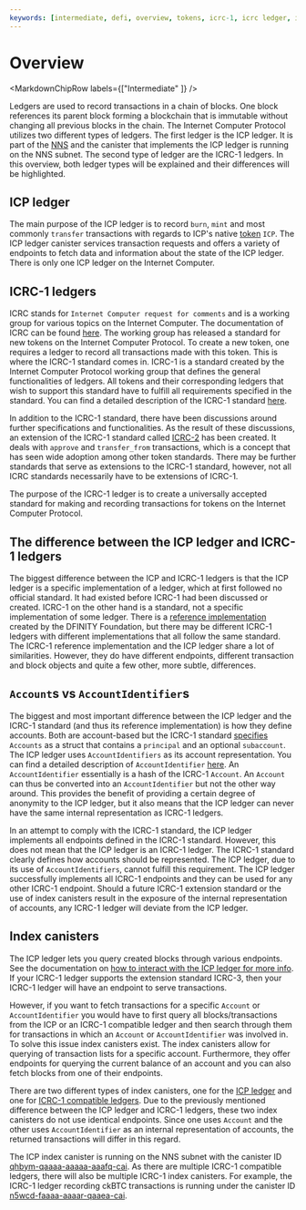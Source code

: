 ```yaml
---
keywords: [intermediate, defi, overview, tokens, icrc-1, icrc ledger, icrc index]
---
```



# Overview

<MarkdownChipRow labels={["Intermediate"  ]} />

Ledgers are used to record transactions in a chain of blocks. One block references its parent block forming a blockchain that is immutable without changing all previous blocks in the chain.
The Internet Computer Protocol utilizes two different types of ledgers. The first ledger is the ICP ledger. It is part of the [NNS](/docs/current/developer-docs/daos/nns/overview) and the canister that implements
the ICP ledger is running on the NNS subnet. The second type of ledger are the ICRC-1 ledgers. In this overview, both ledger types
will be explained and their differences will be highlighted.

## ICP ledger
The main purpose of the ICP ledger is to record `burn`, `mint` and most commonly `transfer` transactions with regards to ICP's native [token](/docs/concepts/tokens-cycles.mdx) `ICP`.
The ICP ledger canister services transaction requests and offers a variety of endpoints to fetch data and information about the state of the ICP ledger.
There is only one ICP ledger on the Internet Computer.

## ICRC-1 ledgers

ICRC stands for `Internet Computer request for comments` and is a working group for various topics on the Internet Computer. The documentation of ICRC can be found [here](https://github.com/dfinity/ICRC).
The working group has released a standard for new tokens on the Internet Computer Protocol. To create a new token, one requires a ledger to record all transactions made with this token. This is where the ICRC-1 standard comes in.
ICRC-1 is a standard created by the Internet Computer Protocol working group that defines the general functionalities of ledgers. All tokens and their corresponding ledgers that wish to support this standard have to fulfill all requirements
specified in the standard. You can find a detailed description of the ICRC-1 standard [here](https://github.com/dfinity/ICRC-1/blob/main/standards/ICRC-1/README.md).

In addition to the ICRC-1 standard, there have been discussions around further specifications and functionalities. As the result of these discussions,  an extension of the ICRC-1 standard called [ICRC-2](https://github.com/dfinity/ICRC-1/tree/main/standards/ICRC-2) has been created. It deals with `approve` and `transfer_from` transactions, which is a concept that has seen wide adoption among other token standards.
There may be further standards that serve as extensions to the ICRC-1 standard, however, not all ICRC standards necessarily have to be extensions of ICRC-1.

The purpose of the ICRC-1 ledger is to create a universally accepted standard for making and recording transactions for tokens on the Internet Computer Protocol.

## The difference between the ICP ledger and ICRC-1 ledgers
The biggest difference between the ICP and ICRC-1 ledgers is that the ICP ledger is a specific implementation of a ledger, which at first followed no official standard. It had existed before ICRC-1 had been discussed or created.
ICRC-1 on the other hand is a standard, not a specific implementation of some ledger. There is a [reference implementation](https://github.com/dfinity/ic/tree/master/rs/rosetta-api/icrc1/ledger) created by the DFINITY Foundation, but there may be different ICRC-1 ledgers with different implementations that
all follow the same standard. The ICRC-1 reference implementation and the ICP ledger share a lot of similarities. However, they do have different endpoints, different transaction and block objects and quite a few other, more subtle, differences.


## `Account`s vs `AccountIdentifier`s

The biggest and most important difference between the ICP ledger and the ICRC-1 standard (and thus its reference implementation) is how they define accounts. Both are account-based but the ICRC-1 standard [specifies](https://github.com/dfinity/ICRC-1/blob/main/standards/ICRC-1/README.md#account) `Accounts` as a struct that contains a `principal` and an optional `subaccount`.
The ICP ledger uses `AccountIdentifiers` as its account representation. You can find a detailed description of `AccountIdentifier` [here](https://mmapped.blog/posts/13-icp-ledger#account-id). An `AccountIdentifier` essentially is a hash of the ICRC-1 `Account`. An `Account` can thus be converted into an `AccountIdentifier` but not the other
way around. This provides the benefit of providing a certain degree of anonymity to the ICP ledger, but it also means that the ICP ledger can never have the same internal representation as ICRC-1 ledgers.

In an attempt to comply with the ICRC-1 standard, the ICP ledger implements all endpoints defined in the ICRC-1 standard. However, this does not mean that the ICP ledger is an ICRC-1 ledger. The ICRC-1 standard clearly defines how accounts should be represented.
The ICP ledger, due to its use of `AccountIdentifiers`, cannot fulfill this requirement. The ICP ledger successfully implements all ICRC-1 endpoints and they can be used for any other ICRC-1 endpoint.
Should a future ICRC-1 extension standard or the use of index canisters result in the exposure of the internal representation of accounts, any ICRC-1 ledger will deviate from the ICP ledger.

## Index canisters
The ICP ledger lets you query created blocks through various endpoints. See the documentation on [how to interact with the ICP ledger for more info](/docs/current/developer-docs/defi/icp-tokens/using-the-ledger). If your ICRC-1 ledger supports the extension standard ICRC-3, then your ICRC-1 ledger will have an endpoint to serve transactions.

However, if you want to fetch transactions for a specific `Account` or `AccountIdentifier` you would have to first query all blocks/transactions from the ICP or an ICRC-1 compatible ledger and then search through them for transactions in which an `Account` or `AccountIdentifier` was involved in. To solve this issue index canisters exist. The index canisters allow for querying of transaction lists for a specific account. Furthermore, they offer endpoints for querying the current balance of an account and you can also fetch blocks from one of their endpoints.

There are two different types of index canisters, one for the [ICP ledger](/docs/current/developer-docs/integrations/ledger/icp-index-local-setup) and one for [ICRC-1 compatible ledgers](/docs/current/developer-docs/defi/icrc-1/icrc1-index-setup). Due to the previously mentioned difference between the ICP ledger and ICRC-1 ledgers, these two index canisters do not use identical endpoints. Since one uses `Account` and the other uses `AccountIdentifier` as an internal representation of accounts, the returned transactions will differ in this regard.

The ICP index canister is running on the NNS subnet with the canister ID [qhbym-qaaaa-aaaaa-aaafq-cai](https://dashboard.internetcomputer.org/canister/qhbym-qaaaa-aaaaa-aaafq-cai). As there are multiple ICRC-1 compatible ledgers, there will also be multiple ICRC-1 index canisters. For example, the ICRC-1 ledger recording ckBTC transactions is running under the canister ID [n5wcd-faaaa-aaaar-qaaea-cai](https://dashboard.internetcomputer.org/canister/n5wcd-faaaa-aaaar-qaaea-cai).


